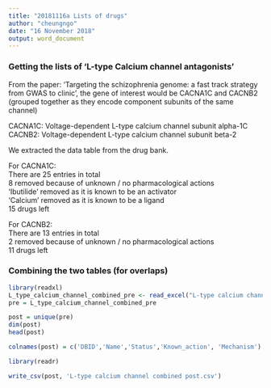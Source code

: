 ```yaml
---
title: "20181116a Lists of drugs"
author: "cheungngo"
date: "16 November 2018"
output: word_document
---
```


### Getting the lists of 'L-type Calcium channel antagonists'

From the paper: 'Targeting the schizophrenia genome: a fast track strategy from GWAS to clinic', the gene of interest would be CACNA1C and CACNB2 (grouped together as they encode component subunits of the same channel)  

CACNA1C: Voltage-dependent L-type calcium channel subunit alpha-1C  
CACNB2: Voltage-dependent L-type calcium channel subunit beta-2  

We extracted the data table from the drug bank. 

For CACNA1C:  
There are 25 entries in total  
8 removed because of unknown / no pharmacological actions  
'Ibutilide' removed as it is known to be an activator  
'Calcium' removed as it is known to be a ligand  
15 drugs left  

For CACNB2:  
There are 13 entries in total  
2 removed because of unknown / no pharmacological actions  
11 drugs left  

### Combining the two tables (for overlaps)  

```r
library(readxl)
L_type_calcium_channel_combined_pre <- read_excel("L-type calcium channel combined pre.xlsx")
pre = L_type_calcium_channel_combined_pre
```

```r
post = unique(pre)
dim(post)
head(post)
```

```r
colnames(post) = c('DBID','Name','Status','Known_action', 'Mechanism')
```

```r
library(readr)
```

```r
write_csv(post, 'L-type calcium channel combined post.csv')
```
